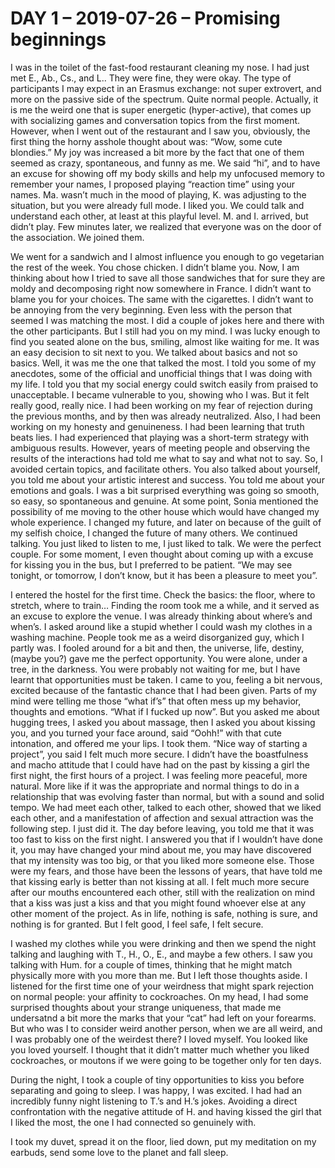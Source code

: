 # DAY 1 – 2019-07-26 – Promising beginnings

I was in the toilet of the fast-food restaurant cleaning my nose. I had just met E., Ab., Cs., and L.. They were fine, they were okay. The type of participants I may expect in an Erasmus exchange: not super extrovert, and more on the passive side of the spectrum. Quite normal people. Actually, it is me the weird one that is super energetic (hyper-active), that comes up with socializing games and conversation topics from the first moment. However, when I went out of the restaurant and I saw you, obviously, the first thing the horny asshole thought about was: “Wow, some cute blondies.” My joy was increased a bit more by the fact that one of them seemed as crazy, spontaneous, and funny as me. We said “hi”, and to have an excuse for showing off my body skills and help my unfocused memory to remember your names, I proposed playing “reaction time” using your names. Ma. wasn’t much in the mood of playing, K. was adjusting to the situation, but you were already full mode. I liked you. We could talk and understand each other, at least at this playful level. M. and I. arrived, but didn’t play. Few minutes later, we realized that everyone was on the door of the association. We joined them. 

We went for a sandwich and I almost influence you enough to go vegetarian the rest of the week. You chose chicken. I didn’t blame you. Now, I am thinking about how I tried to save all those sandwiches that for sure they are moldy and decomposing right now somewhere in France. I didn’t want to blame you for your choices. The same with the cigarettes. I didn’t want to be annoying from the very beginning. Even less with the person that seemed I was matching the most. I did a couple of jokes here and there with the other participants. But I still had you on my mind. I was lucky enough to find you seated alone on the bus, smiling, almost like waiting for me. It was an easy decision to sit next to you. We talked about basics and not so basics. Well, it was me the one that talked the most. I told you some of my anecdotes, some of the official and unofficial things that I was doing with my life. I told you that my social energy could switch easily from praised to unacceptable. I became vulnerable to you, showing who I was. But it felt really good, really nice. I had been working on my fear of rejection during the previous months, and by then was already neutralized. Also, I had been working on my honesty and genuineness. I had been learning that truth beats lies. I had experienced that playing was a short-term strategy with ambiguous results. However, years of meeting people and observing the results of the interactions had told me what to say and what not to say. So, I avoided certain topics, and facilitate others. You also talked about yourself, you told me about your artistic interest and success. You told me about your emotions and goals. I was a bit surprised everything was going so smooth, so easy, so spontaneous and genuine. At some point, Sonia mentioned the possibility of me moving to the other house which would have changed my whole experience. I changed my future, and later on because of the guilt of my selfish choice, I changed the future of many others.  We continued talking. You just liked to listen to me, I just liked to talk. We were the perfect couple. For some moment, I even thought about coming up with a excuse for kissing you in the bus, but I preferred to be patient. “We may see tonight, or tomorrow, I don’t know, but it has been a pleasure to meet you”.

I entered the hostel for the first time. Check the basics: the floor, where to stretch, where to train… Finding the room took me a while, and it served as an excuse to explore the venue. I was already thinking about where’s and when’s. I asked around like a stupid whether I could wash my clothes in a washing machine. People took me as a weird disorganized guy, which I partly was. I fooled around for a bit and then, the universe, life, destiny, (maybe you?) gave me the perfect opportunity. You were alone, under a tree, in the darkness. You were probably not waiting for me, but I have learnt that opportunities must be taken. I came to you, feeling a bit nervous, excited because of the fantastic chance that I had been given. Parts of my mind were telling me those “what if’s” that often mess up my behavior, thoughts and emotions. “What if I fucked up now”. But you asked me about hugging trees, I asked you about massage, then I asked you about kissing you, and you turned your face around, said “Oohh!” with that cute intonation, and offered me your lips. I took them. “Nice way of starting a project”, you said
I felt much more secure. I didn’t have the boastfulness and macho attitude that I could have had on the past by kissing a girl the first night, the first hours of a project. I was feeling more peaceful, more natural. More like if it was the appropriate and normal things to do in a relationship that was evolving faster than normal, but with a sound and solid tempo. We had meet each other, talked to each other, showed that we liked each other, and a manifestation of affection and sexual attraction was the following step. I just did it. The day before leaving, you told me that it was too fast to kiss on the first night. I answered you that if I wouldn’t have done it, you may have changed your mind about me, you may have discovered that my intensity was too big, or that you liked more someone else. Those were my fears, and those have been the lessons of years, that have told me that kissing early is better than not kissing at all. I felt much more secure after our mouths encountered each other, still with the realization on mind that a kiss was just a kiss and that you might found whoever else at any other moment of the project. As in life, nothing is safe, nothing is sure, and nothing is for granted. But I felt good, I feel safe, I felt secure. 

I washed my clothes while you were drinking and then we spend the night talking and laughing with T., H., O., E., and maybe a few others. I saw you talking with Hum. for a couple of times, thinking that he might match physically more with you more than me. But I left those thoughts aside. I listened for the first time one of your weirdness that might spark rejection on normal people: your affinity to cockroaches. On my head, I had some surprised thoughts about your strange uniqueness, that made me undersatnd a bit more the marks that your “cat” had left on your forearms. But who was I to consider weird another person, when we are all weird, and I was probably one of the weirdest there? I loved myself. You looked like you loved yourself. I thought that it didn’t matter much whether you liked cockroaches, or moutons if we were going to be together only for ten days. 

During the night, I took a couple of tiny opportunities to kiss you before separating and going to sleep. I was happy, I was excited. I had had an incredibly funny night listening to T.’s and H.’s jokes. Avoiding a direct confrontation with the negative attitude of H. and having kissed the girl that I liked the most, the one I had connected so genuinely with. 

I took my duvet, spread it on the floor, lied down, put my meditation on my earbuds, send some love to the planet and fall sleep.
